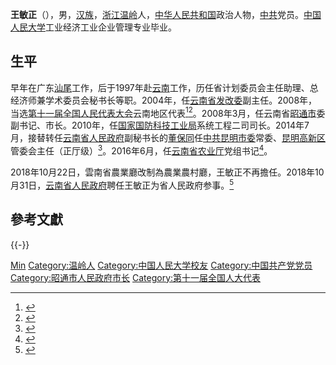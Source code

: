 '''王敏正'''（{{bd|1964年|8月|}}），男，[[汉族|汉族]]，[[浙江|浙江]][[温岭|温岭]]人，[[中华人民共和国|中华人民共和国]]政治人物，[[中共|中共]]党员。[[中国人民大学|中国人民大学]]工业经济工业企业管理专业毕业。

== 生平 ==
早年在广东[[汕尾|汕尾]]工作，后于1997年赴[[云南|云南]]工作，历任省计划委员会主任助理、总经济师兼学术委员会秘书长等职。2004年，任[[云南省发改委|云南省发改委]]副主任。2008年，当选[[第十一届全国人民代表大会|第十一届全国人民代表大会]]云南地区代表<ref>{{cite web|author=新华网|title=第十一届全国人大代表|url=http://news.xinhuanet.com/ziliao/2008-03/03/content_7708230.htm?node=36628|publisher=新华网|accessdate=2014-01-07|archive-date=2014-01-10|archive-url=https://web.archive.org/web/20140110211415/http://news.xinhuanet.com/ziliao/2008-03/03/content_7708230.htm?node=36628|dead-url=no}}</ref><ref>{{cite news|title=全国人大代表信息-王敏正|url= http://210.82.31.1:8084/delegate/viewDelegate.action?dbid=112345|accessdate=2013-04-05|newspaper=全国人大网}}</ref>。2008年3月，任云南省[[昭通市|昭通市]]委副书记、市长。2010年，任[[国家国防科技工业局|国家国防科技工业局]]系统工程二司司长。2014年7月，接替转任[[云南省人民政府|云南省人民政府]]副秘书长的[[董保同|董保同]]任[[中共昆明市委|中共昆明市委]]常委、[[昆明高新区|昆明高新区]]管委会主任（正厅级）<ref>{{cite web|accessdate=2014-07-09|url=http://district.ce.cn/newarea/sddy/201407/07/t20140707_3111759.shtml|title=王敏正任昆明市委常委 接替董保同任高新区管委会主任|publisher=中国经济网|archive-date=2014-07-14|archive-url=https://web.archive.org/web/20140714135228/http://district.ce.cn/newarea/sddy/201407/07/t20140707_3111759.shtml|dead-url=no}}</ref>。2016年6月，任[[云南省农业厅|云南省农业厅]]党组书记<ref>{{cite news|title=昆明高新区管委会主任王敏正转任云南省农业厅党组书记|url=http://www.thepaper.cn/newsDetail_forward_1494889|accessdate=2016-07-08|newspaper=澎湃新闻|archive-date=2016-08-14|dead-url=no|archive-url=https://web.archive.org/web/20160814163358/http://www.thepaper.cn/newsDetail_forward_1494889}}</ref>。

2018年10月22日，雲南省農業廳改制為農業農村廳，王敏正不再擔任。2018年10月31日，[[云南省人民政府|云南省人民政府]]聘任王敏正为省人民政府参事。<ref>{{Cite web|title=云南省人民政府关于聘任王敏正同志为省人民政府参事的通知|url=http://www.yn.gov.cn/zwgk/zfxxgkpt/fdzdgknr/zcwj/zfxxgkptyzh1/201902/t20190222_143258.html|access-date=2021-10-12|work=云南省人民政府|archive-date=2021-10-23|archive-url=https://web.archive.org/web/20211023195201/http://www.yn.gov.cn/zwgk/zfxxgkpt/fdzdgknr/zcwj/zfxxgkptyzh1/201902/t20190222_143258.html|dead-url=no}}</ref>

==參考文獻==
{{reflist}}

{{-}}
{{start box}}
{{s-gov|prc}}
{{s-before|[[張玉明|張玉明]]}}
{{s-title|[[雲南省農業廳|雲南省農業廳]]廳長|2016年6月－2018年10月}}
{{s-none|机构撤销，改组为農業農村廳}}
{{s-before|[[羅應光|羅應光]]}}
{{s-title|[[昭通市人民政府|昭通市人民政府]]市長|2008年1月－2010年12月}}
{{s-after|[[刘建华_(1957年)|劉建華]]}}
{{end box}}

{{Authority control}}
{{DEFAULTSORT:Wang}}
[[Category:王姓|Min]]
[[Category:温岭人|Category:温岭人]]
[[Category:中国人民大学校友|Category:中国人民大学校友]]
[[Category:中国共产党党员|Category:中国共产党党员]]
[[Category:昭通市人民政府市长|Category:昭通市人民政府市长]]
[[Category:第十一届全国人大代表|Category:第十一届全国人大代表]]